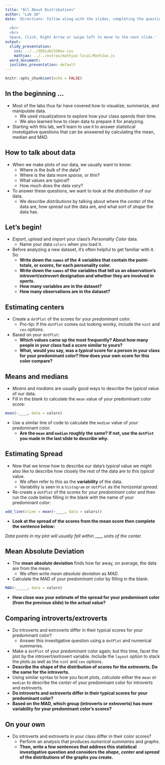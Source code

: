 ```yaml
---
title: "All About Distributions"
author: "Lab 2A"
date: 'Directions: Follow along with the slides, completing the questions in <font color=#25679E><b>blue</b></font> on your computer, and answering the questions in **red** in your journal.  
  
  <br>
  <br>
  Space, Click, Right Arrow or swipe left to move to the next slide.'
output:
  slidy_presentation:
    css: ../../IDSLabCSSRev.css
    mathjax: ../../extras/mathjax-local/MathJax.js
  word_document:
  ioslides_presentation: default
---
```


```r
knitr::opts_chunk$set(echo = FALSE)
```

## In the beginning ...

- Most of the labs thus far have covered how to visualize, summarize, and manipulate data.
    - We used visualizations to explore how your class spends their time.
    - We also learned how to clean data to prepare it for analyzing.
- Starting with this lab, we'll learn to use `R` to answer statistical investigative questions that can be answered by calculating the mean, median and MAD.


## How to talk about data

- When we make plots of our data, we usually want to know:
  - Where is the _bulk_ of the data?
  - Where is the data more _sparse_, or _thin_?
  - What values are _typical_?
  - How much does the data _vary_?
- To answer these questions, we want to look at the _distribution_ of our data.
    - We describe _distributions_ by talking about where the _center_ of the data are, how _spread_ out the data are, and what sort of _shape_ the data has.


## Let's begin!

- _Export_, _upload_ and _import_ your class's _Personality Color_ data.
    - Name your data `colors` when you load it.
- Before analyzing a new dataset, it's often helpful to get familiar with it. So:
    - **Write down the `names` of the 4 variables that contain the point-totals, or _scores_, for each personality color.**
    - **Write down the `names` of the variables that tell us an observation's introvert/extrovert designation and whether they are involved in _sports_.**
    - **How many variables are in the dataset?**
    - **How many observations are in the dataset?**


## Estimating centers

- <span class="blue">Create a `dotPlot` of the scores for your _predominant color_.</span>
    - Pro-tip: If the `dotPlot` comes out looking wonky, include the `nint` and `cex` options.
- Based on your `dotPlot`:
    - **Which values came up the most frequently? About how many people in  your class had a score similar to yours?**
    - **What, would you say, was a _typical_ score for a person in your class for your predominant color? How does your own score for this color compare?**


## Means and medians

- _Means_ and _medians_ are usually good ways to describe the _typical_ value of our data.
- <span class="blue">Fill in the blank to calculate the `mean` value of your predominant color score: </span>

```r
mean(~____, data = colors)
```

- <span class="blue">Use a similar line of code to calculate the `median` value of _your_ predominant color.</span>
    - **Are the `mean` and `median` roughly the same? If not, use the `dotPlot` you made in the last slide to describe why.**

## Estimating Spread

- Now that we know how to describe our data's _typical_ value we might also like to describe how closely the rest of the data are to this _typical_ value. 
    - We often refer to this as the <b>variability</b> of the data. 
    - Variability is seen in a `histogram` or `dotPlot` as the horizontal *spread*.
    
- <span class="blue">Re-create a `dotPlot` of the scores for your _predominant color_ and then run the code below filling in the blank with the name of your predominant color:</span>

```r
add_line(vline = mean(~____, data = colors))
```

- **Look at the spread of the scores from the mean score then complete the sentence below:**

_Data points in my plot will usually fall within_ ____ _units of the center._

## Mean Absolute Deviation

- The <b>mean absolute deviation</b> finds how far away, on average, the data are from the mean.
    - We often write _mean absolute deviation_ as _MAD_.
- <span class="blue">Calculate the MAD of your _predominant color_ by filling in the blank:</span>

```r
MAD(~_____, data = colors)
```

- **How close was your estimate of the spread for your predominant color (from the previous slide) to the actual value?**

## Comparing introverts/extroverts

- Do introverts and extroverts differ in their typical scores for your predominant color?
  - Answer this investigative question using a `dotPlot` and numerical summaries.
- <span class="blue">Make a `dotPlot` of your _predominant color_ again; but this time, facet the plot by the introvert/extrovert variable. Include the `layout` option to stack the plots as well as the `nint` and `cex` options.</span>
- **Describe the shape of the distribution of scores for the extroverts. Do the same for the introverts.**
- <span class="blue">Using similar syntax to how you facet plots, _calculate_ either the `mean` or `median` to describe the _center_ of your predominant color for introverts and extroverts.</span>
- **Do introverts and extroverts differ in their typical scores for your predominant color?**
- **Based on the MAD, which group (introverts or extroverts) has more variability for your predominant color's scores?**

## On your own

- Do introverts and extroverts in your class differ in their color scores? 
    - <span class="blue">Perform an analysis that produces _numerical summaries_ and _graphs_.</span>
    - **Then, write a few sentences that address this statistical investigative question and considers the _shape_, _center_ and _spread_ of the distributions of the graphs you create.**
